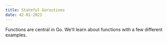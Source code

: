 ```yaml
---
title: Stateful Goroutines 
date: 42-01-2023
---
```


Functions are central in Go. We’ll learn about functions with a few different examples.



```go

```

```go

```


